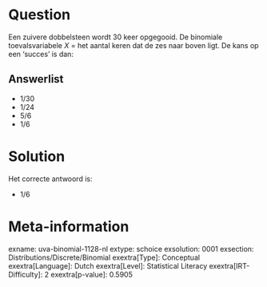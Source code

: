 Question
========

Een zuivere dobbelsteen wordt 30 keer opgegooid. De binomiale
toevalsvariabele *X* = het aantal keren dat de zes naar boven ligt. De
kans op een 'succes' is dan:\

Answerlist
----------

* 1/30
* 1/24
* 5/6
* 1/6

Solution
========

Het correcte antwoord is: 

* 1/6

Meta-information
================
exname: uva-binomial-1128-nl
extype: schoice
exsolution: 0001
exsection: Distributions/Discrete/Binomial
exextra[Type]: Conceptual
exextra[Language]: Dutch
exextra[Level]: Statistical Literacy
exextra[IRT-Difficulty]: 2
exextra[p-value]: 0.5905
